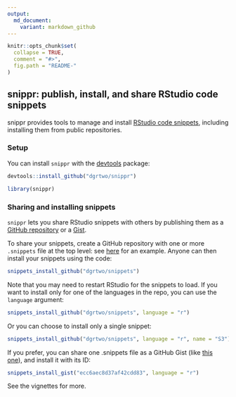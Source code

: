 ```yaml
---
output:
  md_document:
    variant: markdown_github
---
```


<!-- README.md is generated from README.Rmd. Please edit that file -->

```r
knitr::opts_chunk$set(
  collapse = TRUE,
  comment = "#>",
  fig.path = "README-"
)
```

snippr: publish, install, and share RStudio code snippets
------------------------------------------

snippr provides tools to manage and install [RStudio code snippets](http://blog.rstudio.org/2015/04/13/rstudio-v0-99-preview-code-snippets/), including installing them from public repositories.

### Setup

You can install `snippr` with the [devtools](https://github.com/hadley/devtools) package:

```r
devtools::install_github("dgrtwo/snippr")
```

```r
library(snippr)
```

### Sharing and installing snippets

`snippr` lets you share RStudio snippets with others by publishing them as a [GitHub repository](https://github.com/) or a [Gist](https://gist.github.com/).

To share your snippets, create a GitHub repository with one or more `.snippets` file at the top level: see [here](https://github.com/dgrtwo/snippets) for an example. Anyone can then install your snippets using the code:

```r
snippets_install_github("dgrtwo/snippets")
```

Note that you may need to restart RStudio for the snippets to load. If you want to install only for one of the languages in the repo, you can use the `language` argument:

```r
snippets_install_github("dgrtwo/snippets", language = "r")
```

Or you can choose to install only a single snippet:

```r
snippets_install_github("dgrtwo/snippets", language = "r", name = "S3")
```

If you prefer, you can share one .snippets file as a GitHub Gist (like [this one](https://gist.github.com/dgrtwo/ecc6aec8d37af42cdd83)), and install it with its ID:

```r
snippets_install_gist("ecc6aec8d37af42cdd83", language = "r")
```

See the vignettes for more.
